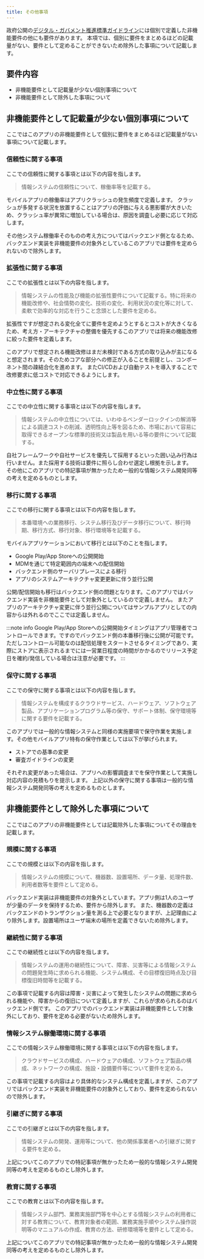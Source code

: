 ```yaml
---
title: その他事項
---
```


政府公開の[デジタル・ガバメント推進標準ガイドライン][guideline]には個別で定義した非機能要件の他にも要件があります。
本項では、個別に要件をまとめるほどの記載量がない、要件として定めることができないため除外した事項について記載します。

[guideline]:<https://cio.go.jp/sites/default/files/uploads/documents/hyoujun_guideline_20210330.pdf>

## 要件内容

- 非機能要件として記載量が少ない個別事項について
- 非機能要件として除外した事項について

## 非機能要件として記載量が少ない個別事項について

ここではこのアプリの非機能要件として個別に要件をまとめるほど記載量がない事項について記載します。

### 信頼性に関する事項

ここでの信頼性に関する事項とは以下の内容を指します。
>情報システムの信頼性について、稼働率等を記載する。

モバイルアプリの稼働率はアプリクラッシュの発生頻度で定義します。
クラッシュが多発する状況を放置することはアプリの評価に与える悪影響が大きいため、クラッシュ率が異常に増加している場合は、原因を調査し必要に応じて対応します。

その他システム稼働率そのものの考え方についてはバックエンド側となるため、バックエンド実装を非機能要件の対象外としているこのアプリでは要件を定められないので除外します。

### 拡張性に関する事項

ここでの拡張性とは以下の内容を指します。
>情報システムの性能及び機能の拡張性要件について記載する。特に将来の機能改修や、社会情勢の変化、技術の変化、利用状況の変化等に対して、柔軟で効率的な対応を行うこと念頭とした要件を定める。

拡張性ですが想定される変化全てに要件を定めようとするとコストが大きくなるため、考え方・アーキテクチャの整備を優先するこのアプリでは将来の機能改修に絞った要件を定義します。

このアプリで想定される機能改修はまだ未検討である方式の取り込みが主になると想定されます。そのためコアな部分への修正が入ることを前提とし、コンポーネント間の疎結合化を進めます。
またCI/CDおよび自動テストを導入することで改修要求に低コストで対応できるようにします。

### 中立性に関する事項

ここでの中立性に関する事項とは以下の内容を指します。
>情報システムの中立性については、いわゆるベンダーロックインの解消等による調達コストの削減、透明性向上等を図るため、市場において容易に取得できるオープンな標準的技術又は製品を用いる等の要件について記載する。

自社フレームワークや自社サービスを優先して採用するといった囲い込み行為は行いません。また採用する技術は要件に照らし合わせ選定し根拠を示します。
その他にこのアプリでの特記事項が無かったため一般的な情報システム開発同等の考えを定めるものとします。

### 移行に関する事項

ここでの移行に関する事項とは以下の内容を指します。
>本番環境への業務移行、システム移行及びデータ移行について、移行時期、移行方式、移行対象、移行環境等を記載する。

モバイルアプリケーションにおいて移行とは以下のことを指します。

- Google Play/App Storeへの公開開始
- MDMを通じて特定範囲内の端末への配信開始
- バックエンド側のサーバリプレースによる移行
- アプリのシステムアーキテクチャ変更更新に伴う並行公開

公開/配信開始も移行はバックエンド側の問題となります。このアプリではバックエンド実装を非機能要件として対象外としているので定義しません。
またアプリのアーキテクチャ変更に伴う並行公開についてはサンプルアプリとしての内容からは外れるのでここでは定義しません。

:::note info
Google Play/App Storeへの公開開始タイミングはアプリ管理者でコントロールできます。ですのでバックエンド側の本番移行後に公開が可能です。
ただしコントロール可能なのは配信処理をスタートさせるタイミングであり、実際にストアに表示されるまでには一営業日程度の時間がかかるのでリリース予定日を確約/発信している場合は注意が必要です。
:::

### 保守に関する事項

ここでの保守に関する事項とは以下の内容を指します。
>情報システムを構成するクラウドサービス、ハードウェア、ソフトウェア製品、アプリケーションプログラム等の保守、サポート体制、保守環境等に関する要件を記載する。  

このアプリでは一般的な情報システムと同様の実施要項で保守作業を実施します。その他モバイルアプリ特有の保守作業としては以下が挙げられます。

- ストアでの基準の変更
- 審査ガイドラインの変更

それぞれ変更があった場合は、アプリへの影響調査までを保守作業として実施し対応内容の見積もりを提示します。
上記以外の保守に関する事項は一般的な情報システム開発同等の考えを定めるものとします。

## 非機能要件として除外した事項について

ここではこのアプリの非機能要件としては記載除外した事項についてその理由を記載します。

### 規模に関する事項

ここでの規模とは以下の内容を指します。
>情報システムの規模について、機器数、設置場所、データ量、処理件数、利用者数等を要件として定める。  

バックエンド実装は非機能要件の対象外としています。アプリ側は1人のユーザが少量のデータを保持するため、要件から除外します。
また、機器数の定義はバックエンドのトランザクション量を測る上で必要となりますが、上記理由により除外します。設置場所はユーザ端末の場所を定義できないため除外します。

### 継続性に関する事項

ここでの継続性とは以下の内容を指します。
>情報システムの運用の継続性について、障害、災害等による情報システムの問題発生時に求められる機能、システム構成、その目標復旧時点及び目標復旧時間等を記載する。

この事項で記載する内容は障害・災害によって発生したシステムの問題に求められる機能や、障害からの復旧について定義しますが、これらが求められるのはバックエンド側です。
このアプリでのバックエンド実装は非機能要件として対象外にしており、要件を定める必要がないため除外します。

### 情報システム稼働環境に関する事項

ここでの情報システム稼働環境に関する事項とは以下の内容を指します。
>クラウドサービスの構成、ハードウェアの構成、ソフトウェア製品の構成、ネットワークの構成、施設・設備要件等について要件を定める。

この事項で記載する内容はより具体的なシステム構成を定義しますが、このアプリではバックエンド実装を非機能要件の対象外としており、要件を定められないので除外します。

### 引継ぎに関する事項

ここでの引継ぎとは以下の内容を指します。
>情報システムの開発、運用等について、他の関係事業者への引継ぎに関する要件を定める。  

上記についてこのアプリでの特記事項が無かったため一般的な情報システム開発同等の考えを定めるものとし除外します。

### 教育に関する事項

ここでの教育とは以下の内容を指します。
>情報システム部門、業務実施部門等を中心とする情報システムの利用者に対する教育について、教育対象者の範囲、業務実施手順やシステム操作説明等のマニュアルの作成、教育の方法、研修環境等を要件として定める。

上記についてこのアプリでの特記事項が無かったため一般的な情報システム開発同等の考えを定めるものとし除外します。
